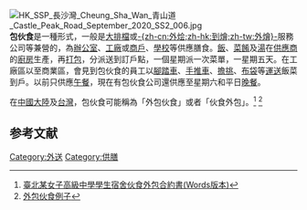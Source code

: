 {{globalize}}
[[File:HK_SSP_長沙灣_Cheung_Sha_Wan_青山道_Castle_Peak_Road_September_2020_SS2_006.jpg|thumb]]
'''包伙食'''是一種{{link-ja|供膳|給食}}形式，一般是[[大排檔|大排檔]]或[[外燴|-{zh-cn:外烩;zh-hk:到燴;zh-tw:外燴}-]]服務公司等兼營的，為[[辦公室|辦公室]]、[[工廠|工廠]]或[[商店|商戶]]、[[學校|學校]]等供應膳食。[[飯|飯]]、[[菜餚|菜餚]]及[[湯|湯]]在[[供應商|供應商]]的[[廚房|廚房]]生產，再[[包裝|打包]]，分派送到訂戶點，一個星期派一次菜單，一星期五天。在工廠區以至商業區，會見到包伙食的員工以[[腳踏車|腳踏車]]、[[手推車|手推車]]、[[擔挑|擔挑]]、[[布袋|布袋]]等[[運輸|運送]]飯菜到戶。以前只供應[[午餐|午餐]]，現在有包伙食公司還供應至星期六和平日[[晚餐|晚餐]]。

在[[中國大陸|中國大陸]]及[[台灣|台灣]]，包伙食可能稱為「外包伙食」或者「伙食外包」。<ref>[http://excellent.cmgsh.tp.edu.tw/1doc/pics/01/09/03/index.doc 臺北某女子高級中學學生宿舍伙食外包合約書(Words版本)]{{dead link|date=2017年11月 |bot=InternetArchiveBot |fix-attempted=yes }}</ref> <ref>[http://wangquanyi8888.cn.alibaba.com/athena/offerdetail/sale/wangquanyi8888-0-49837233.html 外包伙食例子]{{dead link|date=2017年11月 |bot=InternetArchiveBot |fix-attempted=yes }}</ref>

==参考文献==
<div class="references-small">
<references />
</div>

{{food-stub}}

[[Category:外送|Category:外送]]
[[Category:供膳|Category:供膳]]